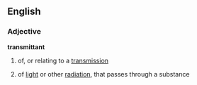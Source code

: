 ==English==
===Adjective===
'''transmittant'''
# of, or relating to a [[transmission]]
#{{physics}} of [[light]] or other [[radiation]], that passes through a substance